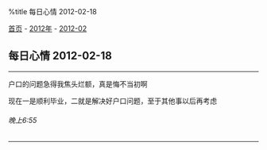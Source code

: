 %title 每日心情 2012-02-18

[[../../../index|首页]] - [[../index|2012年]] - [[index|2012-02]]
==每日心情 2012-02-18==
----
户口的问题急得我焦头烂额，真是悔不当初啊

现在一是顺利毕业，二就是解决好户口问题，至于其他事以后再考虑
======晚上6:55======
----

